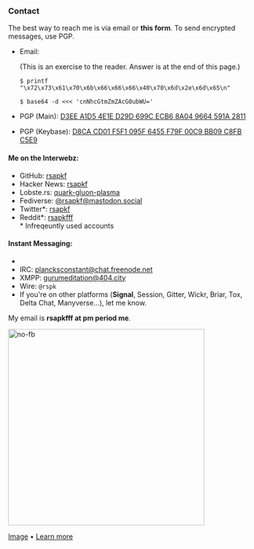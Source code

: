 
<Head title="Contact" />

### Contact

The best way to reach me is via email or **<Link to="/form">this form</Link>**.
To send encrypted messages, use PGP.

- Email:

  (This is an exercise to the reader. Answer is at the end of this page.)

  `$ printf "\x72\x73\x61\x70\x6b\x66\x66\x66\x40\x70\x6d\x2e\x6d\x65\n"`

  `$ base64 -d <<< 'cnNhcGtmZmZAcG0ubWU='`

- PGP (Main): [D3EE A1D5 4E1E D29D 699C ECB6 8A04 9664 591A 2811](/pgp.asc)
- PGP (Keybase): [D8CA CD01 F5F1 095F 6455 F79F 00C9 BB09 C8FB C5E9](https://keybase.io/rsapkf)

#### Me on the Interwebz:

- GitHub: [rsapkf](https://github.com/rsapkf)
- Hacker News: [rsapkf](https://news.ycombinator.com/user?id=rsapkf)
- Lobste.rs: [quark-gluon-plasma](https://lobste.rs/u/quark-gluon-plasma)
- Fediverse: [@rsapkf@mastodon.social](https://mastodon.social/@rsapkf)
- Twitter\*: [rsapkf](https://twitter.com/rsapkf)
- Reddit\*: [rsapkfff](https://old.reddit.com/u/rsapkfff) <br /> \* Infreqeuntly used accounts

#### Instant Messaging:

- [ matrix ]: [@rowreduction:matrix.org](https://matrix.to/#/@rowreduction:matrix.org)
- IRC: [plancksconstant@chat.freenode.net](ircs://chat.freenode.net)
- XMPP: [gurumeditation@404.city](xmpp:gurumeditation@404.city)
- Wire: `@rspk`
- If you're on other platforms (**Signal**, Session, Gitter, Wickr, Briar, Tox, Delta Chat, Manyverse...), let me know.

My email is **rsapkfff at pm period me**.

<img src="https://stallman.org/no-facebook.png" alt="no-fb" width="400" />

[Image](https://stallman.org/no-facebook.png) &bull; [Learn more](https://stallman.org/facebook.html)
